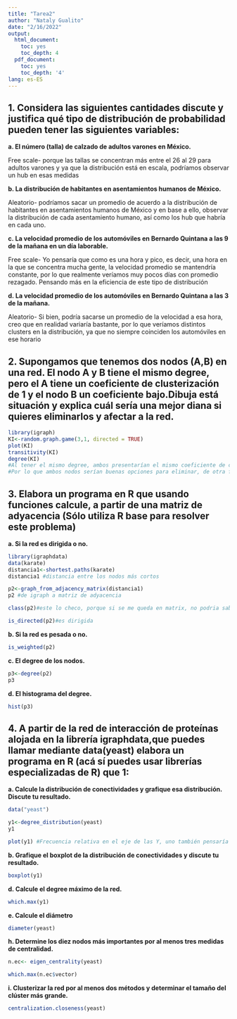 ---
title: "Tarea2"
author: "Nataly Gualito"
date: "2/16/2022"
output:
  html_document:
    toc: yes
    toc_depth: 4
  pdf_document:
    toc: yes
    toc_depth: '4'
lang: es-ES
---


## 1. Considera las siguientes cantidades discute y justifica qué tipo de distribución de probabilidad pueden tener las siguientes variables:
  
**a. El número (talla) de calzado de adultos varones en México.**

Free scale- porque las tallas se concentran más entre el 26 al 29 para adultos varones y ya que la distribución está en escala, podríamos observar un hub en esas medidas

**b. La distribución de habitantes en asentamientos humanos de México.**

Aleatorio- podríamos sacar un promedio de acuerdo a la distribución de habitantes en asentamientos humanos de México y en base a ello, observar la distribución de cada asentamiento humano, así como los hub que habría en cada uno.

**c. La velocidad promedio de los automóviles en Bernardo Quintana a las 9 de la mañana en un día laborable.**

Free scale- Yo pensaría que como es una hora y pico, es decir, una hora en la que se concentra mucha gente, la velocidad promedio se mantendría constante, por lo que realmente veríamos muy pocos días con promedio rezagado. Pensando más en la eficiencia de este tipo de distribución

**d. La velocidad promedio de los automóviles en Bernardo Quintana a las 3 de la mañana.**

Aleatorio- Si bien, podría sacarse un promedio de la velocidad a esa hora, creo que en realidad variaría bastante, por lo que veríamos distintos clusters en la distribución, ya que no siempre coinciden los automóviles en ese horario 

## 2. Supongamos que tenemos dos nodos (A,B) en una red. El nodo A y B tiene el mismo degree, pero el A tiene un coeficiente de clusterización de 1 y el nodo B un coeficiente bajo.Dibuja está situación y explica cuál sería una mejor diana si quieres eliminarlos y afectar a la red.

```{r}
library(igraph)
KI<-random.graph.game(3,1, directed = TRUE)
plot(KI)
transitivity(KI)
degree(KI)
#Al tener el mismo degree, ambos presentarían el mismo coeficiente de clusterización
#Por lo que ambos nodos serían buenas opciones para eliminar, de otra forma, creo que no se podría
```

## 3. Elabora un programa en R que usando funciones calcule, a partir de una matriz de adyacencia (Sólo utiliza R base para resolver este problema)

**a. Si la red es dirigida o no.**

```{r}
library(igraphdata)
data(karate)
distancia1<-shortest.paths(karate)
distancia1 #distancia entre los nodos más cortos

p2<-graph_from_adjacency_matrix(distancia1)
p2 #de igraph a matriz de adyacencia

class(p2)#este lo checo, porque si se me queda en matrix, no podria saber si es directa o indirecta

is_directed(p2)#es dirigida
```

**b. Si la red es pesada o no.**

```{r}
is_weighted(p2)
```

**c. El degree de los nodos.**

```{r}
p3<-degree(p2)
p3
```

**d. El histograma del degree.**

```{r}
hist(p3)
```


## 4. A partir de la red de interacción de proteínas alojada en la librería igraphdata,que puedes llamar mediante data(yeast) elabora un programa en R (acá sí puedes usar librerías especializadas de R) que 1:

**a. Calcule la distribución de conectividades y grafique esa distribución. Discute tu resultado.**


```{r}
data("yeast")

y1<-degree_distribution(yeast)
y1

plot(y1) #Frecuencia relativa en el eje de las Y, uno también pensaría en una distribución de tipo free scale

```

**b. Grafique el boxplot de la distribución de conectividades y discute tu resultado.**

```{r}
boxplot(y1)
```

**d. Calcule el degree máximo de la red.**

```{r}
which.max(y1)
```

**e. Calcule el diámetro**

```{r}
diameter(yeast)
```

**h. Determine los diez nodos más importantes por al menos tres medidas de centralidad.**

```{r}
n.ec<- eigen_centrality(yeast)

which.max(n.ec$vector)
```

**i. Clusterizar la red por al menos dos métodos y determinar el tamaño del clúster más grande.**

```{r}
centralization.closeness(yeast)
```

















